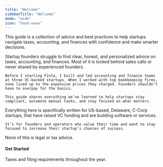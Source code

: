 ```yaml
---
title: "Welcome"
sidebarTitle: "Welcome"
mode: "wide"
icon: "hand-wave"
---
```


This guide is a collection of advice and best practices to help startups navigate taxes, accounting, and finances with confidence and make smarter decisions.

<AccordionGroup>
  <Accordion title="Purpose">
    Startup founders struggle to find clear, honest, and personalized advice on taxes, accounting, and finances. Most of it is locked behind sales calls or never shared by experienced founders.

    Before I starting Finta, I built and led accounting and finance teams at three VC-backed startups. When I worked with top bookkeeping firms, none lived up to the expensive prices they charged. Founders shouldn’t have to overpay for the basics.

    This guide shares everything we’ve learned to help startups stay compliant, automate manual tasks, and stay focused on what matters.
  </Accordion>

  <Accordion title="Who it's for">
    Everything here is specifically written for US-based, Delaware, C-Corp startups, that have raised VC funding and are building software or services.

    It’s for founders and operators who value their time and want to stay focused to increase their startup’s chances of success.
  </Accordion>

  <Accordion title="FYI">
    None of this is legal or tax advice.
  </Accordion>
</AccordionGroup>

#### Get Started

<CardGroup cols={2}>
  <Card title="Compliance Deadlines" icon="calendar" href="/deadlines">
    Taxes and filing requirements throughout the year.
  </Card>
</CardGroup>